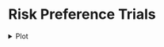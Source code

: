 # **Risk Preference Trials**

<!-- Risky Trial Plots -->

<details>
  <summary>
  Plot
  </summary>
  
<br>
  
```r
source('r-scripts/exp-1a/risky_trials_plots.R')
plt_risky_std_blks
```

Errorbars = 95% CI

<br>

Blocks 1 - 4 Results
```r
kable(risky_sum_stats, 'html', digits = 3) %>%
  kable_classic(full_width = T, position = "center", html_font = "Arial")
```

</details> 
